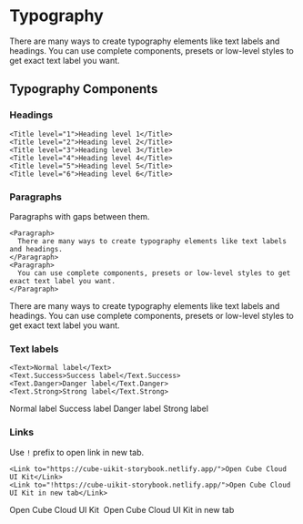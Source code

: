 
<Meta title="UIKit/Typography" />

<Root/>

# Typography

There are many ways to create typography elements like text labels and headings. You can use complete components, presets or low-level styles to get exact text label you want.

## Typography Components

### Headings

```
<Title level="1">Heading level 1</Title>
<Title level="2">Heading level 2</Title>
<Title level="3">Heading level 3</Title>
<Title level="4">Heading level 4</Title>
<Title level="5">Heading level 5</Title>
<Title level="6">Heading level 6</Title>
```

<Card>
  <Flow gap="1x">
    <Title level="1">Heading level 1</Title>
    <Title level="2">Heading level 2</Title>
    <Title level="3">Heading level 3</Title>
    <Title level="4">Heading level 4</Title>
    <Title level="5">Heading level 5</Title>
    <Title level="6">Heading level 6</Title>
  </Flow>
</Card>

### Paragraphs

Paragraphs with gaps between them.

```
<Paragraph>
  There are many ways to create typography elements like text labels and headings.
</Paragraph>
<Paragraph>
  You can use complete components, presets or low-level styles to get exact text label you want.
</Paragraph>
```

<Root>
  <Card gap="2x">
    <Paragraph width="320px">
      There are many ways to create typography elements like text labels and headings.
    </Paragraph>
    <Paragraph>
      You can use complete components, presets or low-level styles to get exact text label you want.
    </Paragraph>
  </Card>
</Root>

### Text labels

```
<Text>Normal label</Text>
<Text.Success>Success label</Text.Success>
<Text.Danger>Danger label</Text.Danger>
<Text.Strong>Strong label</Text.Strong>
```

<Card>
  <Space>
    <Text>Normal label</Text>
    <Text.Success>Success label</Text.Success>
    <Text.Danger>Danger label</Text.Danger>
    <Text.Strong>Strong label</Text.Strong>
  </Space>
</Card>

### Links

Use `!` prefix to open link in new tab.

```
<Link to="https://cube-uikit-storybook.netlify.app/">Open Cube Cloud UI Kit</Link>
<Link to="!https://cube-uikit-storybook.netlify.app/">Open Cube Cloud UI Kit in new tab</Link>
```

<Paragraph>
  <Link to="https://cube-uikit-storybook.netlify.app/">Open Cube Cloud UI Kit</Link>&nbsp;
  <Link to="!https://cube-uikit-storybook.netlify.app/">Open Cube Cloud UI Kit in new tab</Link>
</Paragraph>

